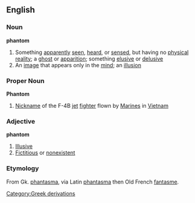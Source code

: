 ==English==
===Noun===
'''phantom'''
#Something [[apparently]] [[seen]], [[heard]], or [[sense]]d, but having no [[physical]] [[reality]]; a [[ghost]] or [[apparition]]; something [[elusive]] or [[delusive]]
#An [[image]] that appears only in the [[mind]]; an [[illusion]]
===Proper Noun===
'''Phantom'''
#[[Nickname]] of the F-4B [[jet]] [[fighter]] flown by [[Marine]]s in [[Vietnam]]
===Adjective===
'''phantom'''
#[[Illusive]]
#[[Fictitious]] or [[nonexistent]]
[[Category:Greek derivations]]

===Etymology===

From Gk. [[phantasma]], via Latin [[phantasma]] then Old French [[fantasme]].